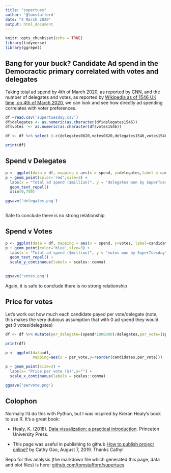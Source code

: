 ```yaml
---
title: "supertues"
author: '@tomstafford'
date: "4 March 2020"
output: html_document
---
```


```r
knitr::opts_chunk$set(echo = TRUE)
library(tidyverse)
library(ggrepel)
```

## Bang for your buck? Candidate Ad spend in the Democractic primary correlated with votes and delegates

Taking total ad spend by 4th of March 2020, as reported by [CNN](https://edition.cnn.com/2020/03/02/politics/super-tuesday-ad-spending/index.html), and the number of delegates and votes, as reported by [Wikipedia as of 1546 UK time,  on 4th of March 2020](https://en.wikipedia.org/wiki/Results_of_the_2020_Democratic_Party_presidential_primaries#Super_Tuesday), we can look and see how directly ad spending correlates with voter preferences.


```r

df =read.csv('supertuesday.csv')
df$delegates <- as.numeric(as.character(df$delegates1546))
df$votes  <- as.numeric(as.character(df$votes1546))

df <- df %>% select (-c(delegates0820,votes0820,delegates1546,votes1546))

print(df)
```

## Spend v Delegates

```r

p <- ggplot(data = df, mapping = aes(x = spend, y=delegates,label = candidates))
p + geom_point(color='red',size=3) +
  labs(x = "Total ad spend ($million)", y = "delegates won by SuperTuesday") + 
  geom_text_repel()
  xlim(0,750)

ggsave('delegates.png')    
  

```

Safe to conclude there is no strong relationship

## Spend v Votes


```r


p <- ggplot(data = df, mapping = aes(x = spend, y=votes, label=candidates))
p + geom_point(color='blue',size=3) +
  labs(x = "Total ad spend ($million)", y = "votes won by SuperTuesday") +
  geom_text_repel() +
  scale_y_continuous(labels = scales::comma)

  
ggsave('votes.png')  

```

Again, it is safe to conclude there is no strong relationship

## Price for votes

Let's work out how much each candidate payed per vote/delegate (note, this makes the very dubious assumption that with 0 ad spend they would get 0 votes/delegates)

```r

df <- df %>% mutate(per_delegate=(spend*1000000)/delegates,per_vote=(spend*1000000)/votes) %>% drop_na()

print(df)

p <- ggplot(data=df,
            mapping=aes(x = per_vote,y=reorder(candidates,per_vote)))

p + geom_point(size=3) +
  labs(x= "Price per vote ($)",y="") +
  scale_x_continuous(labels = scales::comma)

ggsave('pervote.png')

```

## Colophon

Normally I'd do this with Python, but I was inspired by Kieran Healy's book to use R. It's a great book:

* Healy, K. (2018). [Data visualization: a practical introduction](https://socviz.co/). Princeton University Press.

* This page was useful in publishing to github [How to publish project online?](https://rpubs.com/cathydatascience/518692) by Cathy Gao, August 7, 2019. Thanks Cathy!

Repo for this analysis (the markdown file which generated this page, data and plot files) is here: [github.com/tomstafford/supertues](github.com/tomstafford/supertues)



